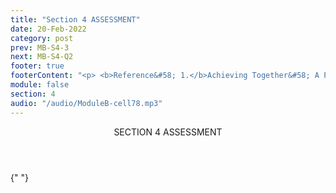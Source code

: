 ```yaml
---
title: "Section 4 ASSESSMENT"
date: 20-Feb-2022
category: post
prev: MB-S4-3
next: MB-S4-Q2
footer: true
footerContent: "<p> <b>Reference&#58; 1.</b>Achieving Together&#58; A Plan to End the HIV Epidemic in Texas. A Status-Neutral Approach&#58; Achieving Together to End the HIV Epidemic. June 18, 2020. Accessed May 19, 2022. https://achievingtogethertx.org/wp-content/uploads/2020/11/Status-Neutral-White-Paper_06182020.pdf</p>"
module: false
section: 4
audio: "/audio/ModuleB-cell78.mp3"
---
```


<Header>
  SECTION 4<span className="text-red"> ASSESSMENT</span>
</Header>

{" "}

<Quiz
  title="Even if someone tests negative for HIV, they can still enter into the HIV care continuum."
  options="True
  False"
  answer="0"
  response="Even if someone tests negative for HIV, they can still discuss preventive care with their healthcare provider.<sup>1</sup>"
/>
